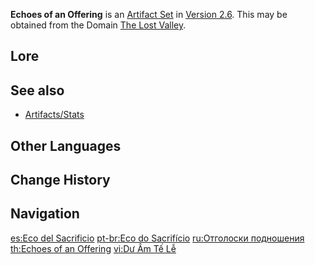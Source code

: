 {{Artifact Set Infobox
|id        = 520
|flower    = Soulscent Bloom
|plume     = Jade Leaf
|sands     = Symbol of Felicitation
|goblet    = Chalice of the Font
|circlet   = Flowing Rings
|2pcBonus  = [[ATK]] +18%.
|4pcBonus  =  When [[Normal Attacks]] hit opponents, there is a 36% chance that it will trigger Valley Rite, which will increase Normal Attack DMG by 70% of ATK.<br />This effect will be dispelled 0.05s after a Normal Attack deals DMG.<br />If a Normal Attack fails to trigger Valley Rite, the odds of it triggering the next time will increase by 20%.<br />This trigger can occur once every 0.2s.
|source4.1 = [[The Lost Valley]]
|source4.2 = [[Domain Reliquary: Tier II (2022-04-01)|Domain Reliquary: Tier II]]
|source5.1 = [[The Lost Valley]]
|source5.2 = [[Domain Reliquary: Tier I (2022-04-01)|Domain Reliquary: Tier I]]
|eff_att1  = ATK Increase
|eff_att2  = Flat DMG Bonus
}}
'''Echoes of an Offering''' is an [[Artifact Set]] in [[Version 2.6]]. This may be obtained from the Domain [[The Lost Valley]].
<!--
==Gameplay Notes==
-->

==Lore==
{{ArtifactLore}}

<!--
==Trivia==
-->

==See also==
*[[Artifacts/Stats]]

==Other Languages==
{{Other Languages
|en      = Echoes of an Offering
|zhs     = 来歆余响
|zhs_rm  = Láixīn Yúxiǎng
|zht     = 來歆餘響
|zht_rm  = Láixīn Yúxiǎng
|zh_tl   = Lingering Sounds of Offering Enjoyment
|zh_note = {{Lang|mini=1|zh-Hans=来歆}}/{{Lang|mini=1|zh-Hant=來歆|zh-Hant_rm=Láixīn}} refers to the coming of ghosts and spirits to enjoy offerings, such as the smell of incense.
|ja      = 来歆の余響
|ja_rm   = Raikin no Yokyou{{Assumed}}
|ja_tl   = Echoes of an Upcoming Admiration
|ko      = {{tt|제사|祭祀}}의 {{tt|여운|餘韻}}
|ko_rm   = Jesa-ui Yeo'un
|ko_tl   = Echoes of Rites
|es      = Eco del Sacrificio
|es_tl   = Echo of Sacrifice
|fr      = Échos d'une offrande
|fr_tl   = Echoes of an Offering
|ru      = Отголоски подношения
|ru_tl   = Echoes of an Offering
|th      = Echoes of an Offering
|vi      = {{tt|Dư Âm|餘音}} {{tt|Tế Lễ|祭禮}}
|vi_tl   = Echo of Sacrifice
|de      = Echo des Opferfests
|de_tl   = Echoes of the Offering Celebration
|id      = Echoes of an Offering
|pt      = Eco do Sacrifício
|pt_tl   = Echo of Sacrifice
}}

==Change History==
{{Change History|2.6}}

==Navigation==
{{Artifact Navbox}}

[[es:Eco del Sacrificio]]
[[pt-br:Eco do Sacrifício]]
[[ru:Отголоски подношения]]
[[th:Echoes of an Offering]]
[[vi:Dư Âm Tế Lễ]]